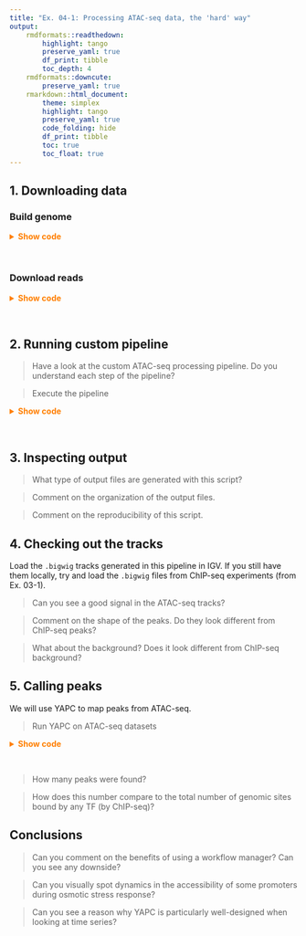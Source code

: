 ```yaml
---
title: "Ex. 04-1: Processing ATAC-seq data, the 'hard' way"
output: 
    rmdformats::readthedown: 
        highlight: tango
        preserve_yaml: true
        df_print: tibble
        toc_depth: 4
    rmdformats::downcute: 
        preserve_yaml: true
    rmarkdown::html_document: 
        theme: simplex
        highlight: tango
        preserve_yaml: true
        code_folding: hide
        df_print: tibble
        toc: true
        toc_float: true
---
```


## 1. Downloading data

### Build genome 

<details><summary style="color: #ff7f00; font-weight: bold">Show code</summary><p>
```sh
mkdir R64
wget \
    ftp://ftp.ensembl.org/pub/release-102/fasta/saccharomyces_cerevisiae/dna/Saccharomyces_cerevisiae.R64-1-1.dna.toplevel.fa.gz \
    -O R64/Saccharomyces_cerevisiae.R64-1-1.dna.toplevel.fa.gz \
    && gunzip R64/Saccharomyces_cerevisiae.R64-1-1.dna.toplevel.fa.gz
bwa index R64/Saccharomyces_cerevisiae.R64-1-1.dna.toplevel.fa -p R64/R64-1-1
samtools faidx R64/Saccharomyces_cerevisiae.R64-1-1.dna.toplevel.fa
cut -f1,2 R64/Saccharomyces_cerevisiae.R64-1-1.dna.toplevel.fa.fai > R64/R64-1-1.chrom.sizes
cd ..
```
</p></details><br>

### Download reads

<details><summary style="color: #ff7f00; font-weight: bold">Show code</summary><p>
```sh
mkdir data/
cd data/
curl -L ftp://ftp.sra.ebi.ac.uk/vol1/fastq/SRR182/006/SRR1822156/SRR1822156_1.fastq.gz -o SacCer3_00_rep2_SRR1822156_1.fastq.gz
curl -L ftp://ftp.sra.ebi.ac.uk/vol1/fastq/SRR182/006/SRR1822156/SRR1822156_2.fastq.gz -o SacCer3_00_rep2_SRR1822156_2.fastq.gz
curl -L ftp://ftp.sra.ebi.ac.uk/vol1/fastq/SRR182/009/SRR1822159/SRR1822159_1.fastq.gz -o SacCer3_30_rep1_SRR1822159_1.fastq.gz
curl -L ftp://ftp.sra.ebi.ac.uk/vol1/fastq/SRR182/009/SRR1822159/SRR1822159_2.fastq.gz -o SacCer3_30_rep1_SRR1822159_2.fastq.gz
curl -L ftp://ftp.sra.ebi.ac.uk/vol1/fastq/SRR182/000/SRR1822160/SRR1822160_1.fastq.gz -o SacCer3_30_rep2_SRR1822160_1.fastq.gz
curl -L ftp://ftp.sra.ebi.ac.uk/vol1/fastq/SRR182/000/SRR1822160/SRR1822160_2.fastq.gz -o SacCer3_30_rep2_SRR1822160_2.fastq.gz
curl -L ftp://ftp.sra.ebi.ac.uk/vol1/fastq/SRR182/007/SRR1822157/SRR1822157_1.fastq.gz -o SacCer3_15_rep1_SRR1822157_1.fastq.gz
curl -L ftp://ftp.sra.ebi.ac.uk/vol1/fastq/SRR182/007/SRR1822157/SRR1822157_2.fastq.gz -o SacCer3_15_rep1_SRR1822157_2.fastq.gz
curl -L ftp://ftp.sra.ebi.ac.uk/vol1/fastq/SRR182/005/SRR1822155/SRR1822155_1.fastq.gz -o SacCer3_00_rep1_SRR1822155_1.fastq.gz
curl -L ftp://ftp.sra.ebi.ac.uk/vol1/fastq/SRR182/005/SRR1822155/SRR1822155_2.fastq.gz -o SacCer3_00_rep1_SRR1822155_2.fastq.gz
curl -L ftp://ftp.sra.ebi.ac.uk/vol1/fastq/SRR182/008/SRR1822158/SRR1822158_1.fastq.gz -o SacCer3_15_rep2_SRR1822158_1.fastq.gz
curl -L ftp://ftp.sra.ebi.ac.uk/vol1/fastq/SRR182/008/SRR1822158/SRR1822158_2.fastq.gz -o SacCer3_15_rep2_SRR1822158_2.fastq.gz
curl -L ftp://ftp.sra.ebi.ac.uk/vol1/fastq/SRR182/002/SRR1822162/SRR1822162_1.fastq.gz -o SacCer3_45_rep2_SRR1822162_1.fastq.gz
curl -L ftp://ftp.sra.ebi.ac.uk/vol1/fastq/SRR182/002/SRR1822162/SRR1822162_2.fastq.gz -o SacCer3_45_rep2_SRR1822162_2.fastq.gz
curl -L ftp://ftp.sra.ebi.ac.uk/vol1/fastq/SRR182/001/SRR1822161/SRR1822161_1.fastq.gz -o SacCer3_45_rep1_SRR1822161_1.fastq.gz
curl -L ftp://ftp.sra.ebi.ac.uk/vol1/fastq/SRR182/001/SRR1822161/SRR1822161_2.fastq.gz -o SacCer3_45_rep1_SRR1822161_2.fastq.gz
curl -L ftp://ftp.sra.ebi.ac.uk/vol1/fastq/SRR182/004/SRR1822164/SRR1822164_1.fastq.gz -o SacCer3_60_rep2_SRR1822164_1.fastq.gz
curl -L ftp://ftp.sra.ebi.ac.uk/vol1/fastq/SRR182/004/SRR1822164/SRR1822164_2.fastq.gz -o SacCer3_60_rep2_SRR1822164_2.fastq.gz
curl -L ftp://ftp.sra.ebi.ac.uk/vol1/fastq/SRR182/003/SRR1822163/SRR1822163_1.fastq.gz -o SacCer3_60_rep1_SRR1822163_1.fastq.gz
curl -L ftp://ftp.sra.ebi.ac.uk/vol1/fastq/SRR182/003/SRR1822163/SRR1822163_2.fastq.gz -o SacCer3_60_rep1_SRR1822163_2.fastq.gz
cd ..
```
</p></details><br>

## 2. Running custom pipeline

> Have a look at the custom ATAC-seq processing pipeline. Do you understand each step of the pipeline?  

> Execute the pipeline 

<details><summary style="color: #ff7f00; font-weight: bold">Show code</summary><p>
```sh
cores=5
for sample in $(ls data/ | sed 's,_1.fastq.gz\|_2.fastq.gz,,' | uniq)
do 
    ./bin/ATAC_pipeline.sh "${sample}" "${cores}"
done
```
</p></details><br>

## 3. Inspecting output

> What type of output files are generated with this script?  

> Comment on the organization of the output files.  

> Comment on the reproducibility of this script.  

## 4. Checking out the tracks 

Load the `.bigwig` tracks generated in this pipeline in IGV. 
If you still have them locally, try and load the `.bigwig` files from ChIP-seq experiments 
(from Ex. 03-1).  

> Can you see a good signal in the ATAC-seq tracks?  

> Comment on the shape of the peaks. Do they look different from ChIP-seq peaks?  

> What about the background? Does it look different from ChIP-seq background?  

## 5. Calling peaks 

We will use YAPC to map peaks from ATAC-seq. 

> Run YAPC on ATAC-seq datasets 

<details><summary style="color: #ff7f00; font-weight: bold">Show code</summary><p>
```sh
conda install -c bioconda yapc
mkdir _yapc-files/
yapc _yapc-files/stress-response \
    _bigwig-files/SacCer3_00_rep1_SRR1822155.bw _bigwig-files/SacCer3_00_rep2_SRR1822156.bw \
    _bigwig-files/SacCer3_15_rep1_SRR1822157.bw _bigwig-files/SacCer3_15_rep2_SRR1822158.bw \
    _bigwig-files/SacCer3_30_rep1_SRR1822159.bw _bigwig-files/SacCer3_30_rep2_SRR1822160.bw \
    _bigwig-files/SacCer3_45_rep1_SRR1822161.bw _bigwig-files/SacCer3_45_rep2_SRR1822162.bw \
    _bigwig-files/SacCer3_60_rep1_SRR1822163.bw _bigwig-files/SacCer3_60_rep2_SRR1822164.bw
```
</p></details><br>

> How many peaks were found?  

> How does this number compare to the total number of genomic sites bound by any TF (by ChIP-seq)? 

## Conclusions 

> Can you comment on the benefits of using a workflow manager? Can you see any downside?  

> Can you visually spot dynamics in the accessibility of some promoters during osmotic stress response?  

> Can you see a reason why YAPC is particularly well-designed when looking at time series? 
